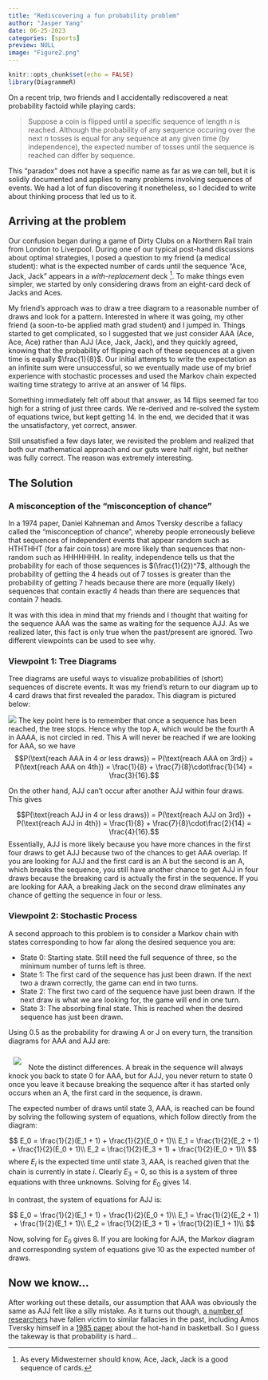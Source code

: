 ```yaml
---
title: "Rediscovering a fun probability problem"
author: "Jasper Yang"
date: 06-25-2023
categories: [sports]
preview: NULL
image: "Figure2.png"
---
```


```r
knitr::opts_chunk$set(echo = FALSE)
library(DiagrammeR)
```

On a recent trip, two friends and I accidentally rediscovered a neat probability factoid while playing cards:

> Suppose a coin is flipped until a specific sequence of length $n$ is reached. Although the probability of any sequence occuring over the next $n$ tosses is equal for any sequence at any given time (by independence), the expected number of tosses until the sequence is reached can differ by sequence. 

This "paradox" does not have a specific name as far as we can tell, but it is solidly documented and applies to many problems involving sequences of events. We had a lot of fun discovering it nonetheless, so I decided to write about thinking process that led us to it. 

## Arriving at the problem

Our confusion began during a game of Dirty Clubs on a Northern Rail train from London to Liverpool. During one of our typical post-hand discussions about optimal strategies, I posed a question to my friend (a medical student): what is the expected number of cards until the sequence "Ace, Jack, Jack" appears in a *with-replacement* deck [^1]. To make things even simpler, we started by only considering draws from an eight-card deck of Jacks and Aces.

My friend's approach was to draw a tree diagram to a reasonable number of draws and look for a pattern. Interested in where it was going, my other friend (a soon-to-be applied math grad student) and I jumped in. Things started to get complicated, so I suggested that we just consider AAA (Ace, Ace, Ace) rather than AJJ (Ace, Jack, Jack), and they quickly agreed, knowing that the probability of flipping each of these sequences at a given time is equally $\frac{1}{8}$. Our initial attempts to write the expectation as an infinite sum were unsuccessful, so we eventually made use of my brief experience with stochastic processes and used the Markov chain expected waiting time strategy to arrive at an answer of 14 flips. 

Something immediately felt off about that answer, as 14 flips seemed far too high for a string of just three cards. We re-derived and re-solved the system of equations twice, but kept getting 14. In the end, we decided that it was the unsatisfactory, yet correct, answer.

Still unsatisfied a few days later, we revisited the problem and realized that both our mathematical approach and our guts were half right, but neither was fully correct. The reason was extremely interesting.


## The Solution

### A misconception of the "misconception of chance"

In a 1974 paper, Daniel Kahneman and Amos Tversky describe a fallacy called the "misconception of chance", whereby people erroneously believe that sequences of independent events that appear random such as HTHTHHT (for a fair coin toss) are more likely than sequences that non-random such as HHHHHHH. In reality, independence tells us that the probability for each of those sequences is $(\frac{1}{2})^7$, although the probability of getting the 4 heads out of 7 tosses is greater than the probability of getting 7 heads because there are more (equally likely) sequences that contain exactly 4 heads than there are sequences that contain 7 heads. 

It was with this idea in mind that my friends and I thought that waiting for the sequence AAA was the same as waiting for the sequence AJJ. As we realized later, this fact is only true when the past/present are ignored. Two different viewpoints can be used to see why.

### Viewpoint 1: Tree Diagrams

Tree diagrams are useful ways to visualize probabilities of (short) sequences of discrete events. It was my friend's return to our diagram up to 4 card draws that first revealed the paradox. This diagram is pictured below:

![](Figure1.png)
The key point here is to remember that once a sequence has been reached, the tree stops. Hence why the top A, which would be the fourth A in AAAA, is not circled in red. This A will never be reached if we are looking for AAA, so we have $$P(\text{reach AAA in 4 or less draws}) = P(\text{reach AAA on 3rd}) + P(\text{reach AAA on 4th}) = \frac{1}{8} + \frac{7}{8}\cdot\frac{1}{14} = \frac{3}{16}.$$ 

On the other hand, AJJ can't occur after another AJJ within four draws. This gives

$$P(\text{reach AJJ in 4 or less draws}) = P(\text{reach AJJ on 3rd}) + P(\text{reach AJJ in 4th}) = \frac{1}{8} + \frac{7}{8}\cdot\frac{2}{14} = \frac{4}{16}.$$
Essentially, AJJ is more likely because you have more chances in the first four draws to get AJJ because two of the chances to get AAA overlap. If you are looking for AJJ and the first card is an A but the second is an A, which breaks the sequence, you still have another chance to get AJJ in four draws because the breaking card is actually the first in the sequence. If you are looking for AAA, a breaking Jack on the second draw eliminates any chance of getting the sequence in four or less.

### Viewpoint 2: Stochastic Process

A second approach to this problem is to consider a Markov chain with states corresponding to how far along the desired sequence you are:

* State 0: Starting state. Still need the full sequence of three, so the minimum number of turns left is three.
* State 1: The first card of the sequence has just been drawn. If the next two a drawn correctly, the game can end in two turns.
* State 2: The first two card of the sequence have just been drawn. If the next draw is what we are looking for, the game will end in one turn.
* State 3: The absorbing final state. This is reached when the desired sequence has just been drawn.

Using 0.5 as the probability for drawing A or J on every turn, the transition diagrams for AAA and AJJ are: 

<style>
.Figure2 {
  padding: 10px;
}
</style>

![](Figure2.png){.Figure2}
Note the distinct differences. A break in the sequence will always knock you back to state 0 for AAA, but for AJJ, you never return to state 0 once you leave it because breaking the sequence after it has started only occurs when an A, the first card in the sequence, is drawn.

The expected number of draws until state 3, AAA, is reached can be found by solving the following system of equations, which follow directly from the diagram:

$$
E_0 = \frac{1}{2}(E_1 + 1) + \frac{1}{2}(E_0 + 1)\\
E_1 = \frac{1}{2}(E_2 + 1) + \frac{1}{2}(E_0 + 1)\\
E_2 = \frac{1}{2}(E_3 + 1) + \frac{1}{2}(E_0 + 1)\\
$$
where $E_i$ is the expected time until state 3, AAA, is reached given that the chain is currently in state $i$. Clearly $E_3 = 0$, so this is a system of three equations with three unknowns. Solving for $E_0$ gives 14. 

In contrast, the system of equations for AJJ is:

$$
E_0 = \frac{1}{2}(E_1 + 1) + \frac{1}{2}(E_0 + 1)\\
E_1 = \frac{1}{2}(E_2 + 1) + \frac{1}{2}(E_1 + 1)\\
E_2 = \frac{1}{2}(E_3 + 1) + \frac{1}{2}(E_1 + 1)\\
$$

Now, solving for $E_0$ gives 8. If you are looking for AJA, the Markov diagram and corresponding system of equations give 10 as the expected number of draws. 

## Now we know...

After working out these details, our assumption that AAA was obviously the same as AJJ felt like a silly mistake. As it turns out though, [a number of researchers](https://papers.ssrn.com/sol3/papers.cfm?abstract_id=2627354) have fallen victim to similar fallacies in the past, including Amos Tversky himself in a [1985 paper](https://psycnet.apa.org/record/1986-05021-001) about the hot-hand in basketball. So I guess the takeway is that probability is hard...


[^1]: As every Midwesterner should know, Ace, Jack, Jack is a good sequence of cards. 
